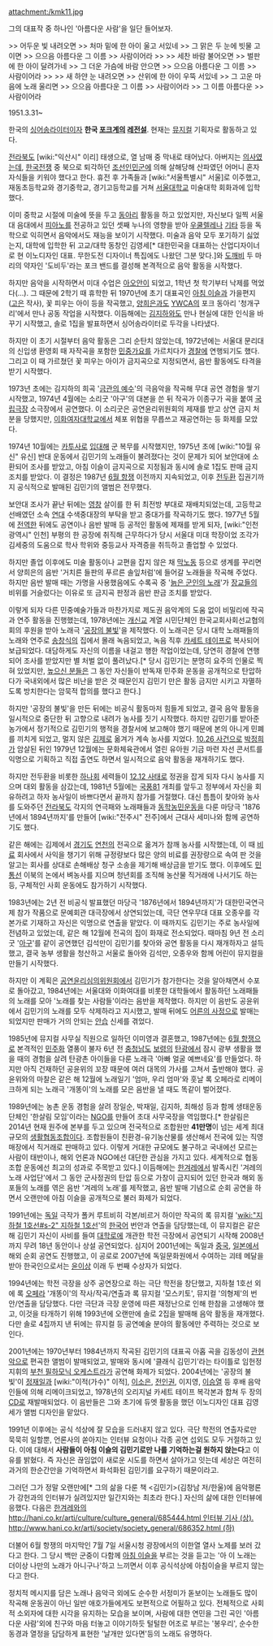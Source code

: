 attachment:/kmk11.jpg

그의 대표작 중 하나인 '아름다운 사람'을 일단 들어보자.

{{{#!html
<object width="420" height="315"><param name="movie" value="http://www.youtube.com/v/Z36W6l8bbls?version=3&amp;hl=ko_KR"></param><param name="allowFullScreen" value="true"></param><param name="allowscriptaccess" value="always"></param><embed src="http://www.youtube.com/v/Z36W6l8bbls?version=3&amp;hl=ko_KR" type="application/x-shockwave-flash" width="420" height="315" allowscriptaccess="always" allowfullscreen="true"></embed></object>
}}}

>> 어두운 빛 내려오면
>> 처마 밑에 한 아이 울고 서있네 
>> 그 맑은 두 눈에 빗물 고이면
>> 으으음 아름다운 그 이름
>> 사람이어라
>> 
>> 세찬 바람 불어오면
>> 벌판에 한 아이 달려가네
>> 그 더운 가슴에 바람 안으면
>> 으으음 아름다운 그 이름
>> 사람이어라
>> 
>> 새 하얀 눈 내려오면
>> 산위에 한 아이 우뚝 서있네
>> 그 고운 마음에 노래 울리면
>> 으으음 아름다운 그 이름
>> 사람이어라
>> 그 이름 아름다운 
>> 사람이어라

1951.3.31~

한국의 [[싱어송라이터]]이자 '''한국 [[포크]]계의 [[레전설]]'''. 현재는 [[뮤지컬]] 기획자로 활동하고 있다.

[[전라북도]] [wiki:"익산시" 이리] 태생으로, 열 남매 중 막내로 태어났다. 아버지는 [[의사]]였는데, [[한국전쟁]] 중 북으로 퇴각하던 [[조선인민군]]에 의해 살해당해 산파였던 어머니 혼자 자식들을 키워야 했다고 한다. 휴전 후 가족들과 [wiki:"서울특별시" 서울]로 이주했고, 재동초등학교와 경기중학교, 경기고등학교를 거쳐 [[서울대학교]] 미술대학 회화과에 입학했다.

이미 중학교 시절에 미술에 뜻을 두고 [[동아리]] 활동을 하고 있었지만, 자신보다 일찍 서울대 음대에서 [[피아노]]를 전공하고 있던 셋째 누나의 영향을 받아 [[우쿨렐레]]나 [[기타]] 등을 독학으로 익히면서 음악에서도 재능을 보이기 시작했다. 미술과 음악 모두 포기하기 싫었는지, 대학에 입학한 뒤 고교/대학 동창인 김영세[* 대한민국을 대표하는 산업디자이너로 현 이노디자인 대표. 무한도전 디자이너 특집에도 나왔던 그분 맞다.]와 [[도깨비]] 두 마리의 약자인 '도비두'라는 포크 밴드를 결성해 본격적으로 음악 활동을 시작했다.

하지만 음악을 시작하면서 미대 수업은 [[아오안]]이 되었고, 1학년 첫 학기부터 낙제를 먹었다(...). 그 때문에 2학기 때 휴학한 뒤 1970년에 초기 대표곡인 [[아침 이슬]]과 가을편지([[고은]] 작사), 꽃 피우는 아이 등을 작곡했고, [[양희은]]과도 [[YWCA]]의 포크 동아리 '청개구리'에서 만나 공동 작업을 시작했다. 이듬해에는 [[김지하]]와도 만나 현실에 대한 인식을 바꾸기 시작했고, 솔로 1집을 발표하면서 싱어송라이터로 두각을 나타냈다.

하지만 이 초기 시절부터 음악 활동은 그리 순탄치 않았는데, 1972년에는 서울대 문리대의 신입생 환영회 때 자작곡을 포함한 [[민중가요]]를 가르치다가 [[경찰]]에 연행되기도 했다. 그리고 이 때 가르쳤던 꽃 피우는 아이가 금지곡으로 지정되면서, 음반 활동에도 타격을 받기 시작했다.

1973년 초에는 김지하의 희곡 '[[금관의 예수]]'의 극음악을 작곡해 무대 공연 경험을 쌓기 시작했고, 1974년 4월에는 소리굿 '아구'의 대본을 쓴 뒤 작곡가 이종구가 곡을 붙여 [[국립극장]] 소극장에서 공연했다. 이 소리굿은 공연윤리위원회의 제재를 받고 상연 금지 처분을 당했지만, [[이화여자대학교]]에서 체포 위협을 무릅쓰고 재공연하는 등 화제를 모았다.

1974년 10월에는 [[카투사]]로 [[입대]]해 군 복무를 시작했지만, 1975년 초에 [wiki:"10월 유신" 유신] 반대 운동에서 김민기의 노래들이 불려졌다는 것이 문제가 되어 보안대에 소환되어 조사를 받았고, 아침 이슬이 금지곡으로 지정됨과 동시에 솔로 1집도 판매 금지 조치를 받았다. 이 결정은 1987년 [[6월 항쟁]] 이전까지 지속되었고, 이후 [[전두환]] 집권기까지 공식적으로 발매된 김민기의 앨범은 전무했다.

보안대 조사가 끝난 뒤에는 [[영창]] 살이를 한 뒤 최전방 부대로 재배치되었는데, 고등학교 선배였던 소속 [[연대]] 수색중대장의 부탁을 받고 중대가를 작곡하기도 했다. 1977년 5월에 [[전역]]한 뒤에도 공연이나 음반 발매 등 공적인 활동에 제재를 받게 되자, [wiki:"인천광역시" 인천] 부평의 한 공장에 취직해 근무하다가 당시 서울대 미대 학장이었 조각가 김세중의 도움으로 학사 학위와 중등교사 자격증을 취득하고 졸업할 수 있었다.

하지만 졸업 이후에도 미술 활동이나 교편을 잡지 않은 채 [[막노동]] 등으로 생계를 꾸리면서 양희은의 음반 '거치른 들판의 푸르른 솔잎처럼'에 들어갈 노래들을 작곡해 주었다. 하지만 음반 발매 때는 가명을 사용했음에도 수록곡 중 '[[늙은 군인의 노래]]'가 [[장교]]들의 비위를 거슬렀다는 이유로 또 금지곡 판정과 음반 판금 조치를 받았다.

이렇게 되자 다른 민중예술가들과 마찬가지로 제도권 음악계의 도움 없이 비밀리에 작곡과 연주 활동을 진행했는데, 1978년에는 [[개신교]] 계열 시민단체인 한국교회사회선교협의회의 후원을 받아 노래극 '[[공장의 불빛]]'을 제작했다. 이 노래극은 당시 대학 노래패들의 노래와 연주로 [[송창식]]의 집에서 몰래 녹음되었고, 녹음 직후 [[카세트 테이프]]로 복사되어 보급되었다. 대담하게도 자신의 이름을 내걸고 행한 작업이었는데, 당연히 경찰에 연행되어 조사를 받았지만 별 처벌 없이 풀려났다.[* 당시 김민기는 분명히 요주의 인물로 찍혀 있었지만, [[높으신 분들]]은 그 동안 자신들이 반독재 민주화 운동을 공개적으로 탄압하다가 국내외에서 많은 비난을 받은 것 때문인지 김민기 만은 활동 금지만 시키고 자멸하도록 방치한다는 암묵적 합의를 했다고 한다.]

하지만 '공장의 불빛'을 만든 뒤에는 비공식 활동마저 힘들게 되었고, 결국 음악 활동을 일시적으로 중단한 뒤 고향으로 내려가 농사를 짓기 시작했다. 하지만 김민기를 받아준 농가에서 정기적으로 김민기의 행적을 경찰서에 보고해야 했기 때문에 본의 아니게 민폐를 끼치게 되었고, 멀지 않은 [[김제]]로 옮겨가 계속 농사를 지었다. [[10.26 사건]]으로 [[박정희]]가 암살된 뒤인 1979년 12월에는 문화체육관에서 열린 유아원 기금 마련 자선 콘서트를 익명으로 기획하고 직접 출연도 하면서 일시적으로 음악 활동을 재개하기도 했다.

하지만 전두환을 비롯한 [[하나회]] 세력들이 [[12.12 사태]]로 정권을 잡게 되자 다시 농사를 지으며 대외 활동을 삼갔는데, 1981년 5월에는 [[국풍81]] 개최를 앞두고 정부에서 자신을 회유하려고 하자 농사일이 바쁘다면서 끝까지 참가를 거절했다. 대신 틈틈이 찾아와 농사를 도와주던 [[전라북도]] 각지의 연극패와 노래패들과 [[동학농민운동]]을 다룬 마당극 '1876년에서 1894년까지'를 만들어 [wiki:"전주시" 전주]에서 근대사 세미나와 함께 공연하기도 했다.

같은 해에는 김제에서 [[경기도]] [[연천]]의 전곡으로 옮겨가 참깨 농사를 시작했는데, 이 때 [[비료]] 회사에서 사익을 챙기기 위해 규정량보다 많은 양의 비료를 권장량으로 속여 판 것을 알고는 회사를 상대로 손해배상 청구 소송을 제기해 배상금을 받기도 했다. 이후에도 [[민통선]] 이북의 논에서 벼농사를 지으며 청년회를 조직해 농산물 직거래에 나서기도 하는 등, 구체적인 사회 운동에도 참가하기 시작했다.

1983년에는 2년 전 비공식 발표했던 마당극 '1876년에서 1894년까지'가 대한민국연극제 참가 작품으로 문예회관 대극장에서 상연되었는데, 극단 연우무대 대표 오종우를 각본가로 기재하고 자신은 익명으로 연출을 맡았다. 이 때까지도 김민기는 주로 농사일에 전념하고 있었는데, 같은 해 12월에 전곡의 집이 화재로 전소되었다. 때마침 9년 전 소리굿 '[[아구]]'를 같이 공연했던 김석만이 김민기를 찾아와 공연 활동을 다시 재개하자고 설득했고, 결국 농부 생활을 청산하고 서울로 돌아와 김석만, 오종우와 함께 어린이 뮤지컬을 만들기 시작했다.

하지만 이 계획은 [[공연윤리심의위원회]]에서 김민기가 참가한다는 것을 알아채면서 수포로 돌아갔고, 1984년에는 서울대와 이화여대를 비롯한 대학들에서 활동하던 노래패들의 노래를 모아 '노래를 찾는 사람들'이라는 음반을 제작했다. 하지만 이 음반도 공윤위에서 김민기의 노래를 모두 삭제하라고 지시했고, 발매 뒤에도 [[어른의 사정]]으로 발매는 되었지만 판매가 거의 안되는 [[안습]] 신세를 겪었다.

1985년에 뮤지컬 사무실 직원으로 일하던 이미영과 결혼했고, 1987년에는 [[6월 항쟁]]으로 본격적인 [[민주화]] 열풍이 불자 6년 전 [[충청남도]] [[보령]]의 [[탄광]]에서 잠시 광부 생활을 했을 때의 경험을 살려 탄광촌 아이들을 다룬 노래극 '아빠 얼굴 예쁘네요'를 만들었다. 하지만 아직 건재하던 공윤위의 꼬장 때문에 여러 대목의 가사를 고쳐서 출반해야 했다. 공윤위와의 마찰은 같은 해 12월에 노래일기 '엄마, 우리 엄마'와 훗날 록 오페라로 리메이크하게 되는 노래극 '개똥이'의 노래를 모은 음반을 낼 때도 똑같이 벌어졌다.

1989년에는 농촌 운동 경험을 살려 장일순, 박재일, 김지하, 최해성 등과 함께 생태운동 단체인 '한살림 모임'이라는 [[NGO]]를 만들어 초대 사무국장을 역임했다.[* 한살림은 2014년 현재 원주에 본부를 두고 있으며 전국적으로 조합원만 '''41만명'''이 넘는 세계 최대 규모의 [[생활협동조합]]이다. 조합원들이 친환경-유기농산물를 생산해서 전국에 있는 직영매장에서 직거래로 판매하고 있다. 이렇게 거대한 규모에도 불구하고 국내에선 모르는 사람이 태반이나, 해외 언론과 NGO에선 대단한 관심을 가지고 있다. 세계적으로 협동조합 운동에선 최고의 성과로 주목받고 있다.] 이듬해에는 [[한겨레]]에서 발족시킨 '겨레의 노래 사업단'에서 그 동안 군사정권의 탄압 등으로 가창이 금지되어 있던 한국과 해외 동포들의 노래를 엮은 음반 '겨레의 노래'를 제작했고, 음반 발매 기념으로 순회 공연을 하면서 오랜만에 아침 이슬을 공개적으로 불러 화제가 되었다.

1991년에는 [[독일]] 극작가 폴커 루트비히 각본/비르거 하이만 작곡의 록 뮤지컬 '[[wiki:"지하철 1호선#s-2" 지하철 1호선]]'의 [[한국어]] 번안과 연출을 담당했는데, 이 뮤지컬은 같은 해 김민기 자신이 사비를 들여 [[대학로]]에 개관한 학전 극장에서 공연되기 시작해 2008년까지 무려 18년 동안이나 상설 공연되었다. 심지어 2001년에는 독일과 [[중국]], [[일본]]에서 해외 순회 공연도 진행했고, 이 공로로 2007년에 독일문화원에서 수여하는 괴테 메달을 받아 한국인으로서는 [[윤이상]] 이래 두 번째 수상자가 되었다.

1994년에는 학전 극장을 상주 공연장으로 하는 극단 학전을 창단했고, 지하철 1호선 외에 록 [[오페라]] '개똥이'의 작사/작곡/연출과 록 뮤지컬 '모스키토', 뮤지컬 '의형제'의 번안/연출을 담당했다. 다만 극단과 극장 운영에 따른 재정난으로 인해 한참을 고생해야 했고, 이것을 타개하기 위해 1993년에 오랜만에 솔로 2집을 발매해 음악 활동을 재개했다. 다만 솔로 4집까지 낸 뒤에는 뮤지컬 등 공연예술 분야의 활동에만 주력하는 것으로 보인다.

2001년에는 1970년부터 1984년까지 작곡된 김민기의 대표곡 아홉 곡을 김동성이 [[관현악]]으로 편곡한 앨범이 발매되었고, 발매와 동시에 '클래식 김민기'라는 타이틀로 임헌정 지휘의 [[부천 필하모닉 오케스트라]]가 공연해 화제가 되었다. 2004년에는 '공장의 불빛'이 [[정재일]]과 [wiki:"이적(가수)" 이적], [[이소은]], [[전인권]], 이지영, [[이승열]] 등 후배 음악인들에 의해 리메이크되었고, 1978년의 오리지널 카세트 테이프 복각본과 합쳐 두 장의 [[CD]]로 재발매되었다. 이 음반들은 그와 초기에 듀엣 활동을 했던 이노디자인 대표 김영세가 앨범 디자인을 맡았다.

1991년 이후에는 공식 석상에 잘 모습을 드러내지 않고 있다. 극단 학전의 연출자로만 묵묵히 일할뿐, 언론사의 쏟아지는 인터뷰 요청이나 각종 공연 섭외도 모두 거절하고 있다. 이에 대해서 '''사람들이 아침 이슬의 김민기로만 나를 기억하는걸 원하지 앉는다'''고 이유를 밝혔다. 즉 자신은 끊임없이 새로운 시도를 하면서 살아가고 잇는데 세상은 여전히 과거의 한순간만을 기억하면서 화석화된 김민기를 요구하기 때문이라고.

그러던 그가 정말 오랜만에[* 그의 삶을 다룬 책 <김민기>(김창남 저/한울)에 음악평론가 강헌과의 인터뷰가 실려있지만 일간지와는 최초라 한다.] 자신의 삶에 대한 인터뷰에 응했다. 다음은 [[한겨레]]와의 [[http://hani.co.kr/arti/culture/culture_general/685444.html 인터뷰 기사 (상).]] [[http://www.hani.co.kr/arti/society/society_general/686352.html (하) ]]

더불어 6월 항쟁의 마지막인 7월 7일 서울시청 광장에서의 이한열 열사 노제를 보러 갔다고 한다. 그 당시 백만 군중이 다함께 [[아침 이슬]]을 부르는 것을 듣고는 '아 이 노래는 더이상 나만의 노래가 아니구나'하고 느끼면서 이후 공식석상에 아침이슬을 부르지 않는다고 한다.

정치적 메시지를 담은 노래나 음악극 외에도 순수한 서정미가 돋보이는 노래들도 많이 작곡해 운동권이 아닌 일반 애호가들에게도 보편적으로 어필하고 있다. 전체적으로 사회적 소외자에 대한 시각을 유지하는 모습을 보이며, 사람에 대한 연민을 그린 곡인 '아름다운 사람'외에 친구와 마음 터놓고 이야기하듯 털털한 어조로 부르는 '봉우리', 순수한 동경과 열정을 담담하게 표현한 '날개만 있다면'등의 노래도 유명하다.
